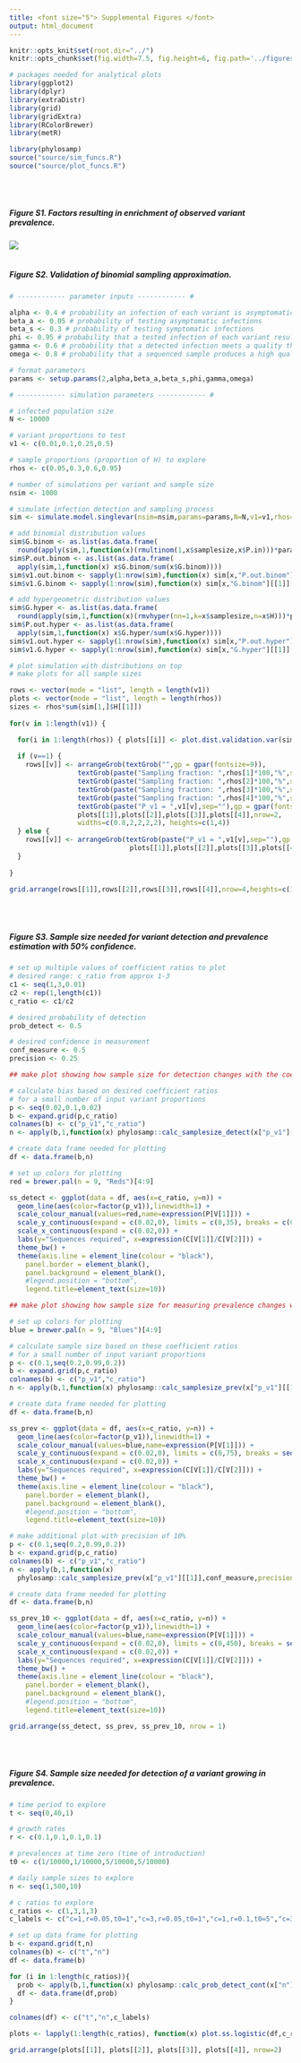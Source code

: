 ```yaml
---
title: <font size="5"> Supplemental Figures </font>
output: html_document
---
```


```r
knitr::opts_knit$set(root.dir="../")
knitr::opts_chunk$set(fig.width=7.5, fig.height=6, fig.path='../figures/raw/', warning=FALSE, message=FALSE,cache=FALSE,dev=c('png','pdf'))
```

```r

# packages needed for analytical plots
library(ggplot2)
library(dplyr)
library(extraDistr)
library(grid)
library(gridExtra)
library(RColorBrewer)
library(metR)

library(phylosamp)
source("source/sim_funcs.R")
source("source/plot_funcs.R")

```

<br>
<br>

##### Figure S1. Factors resulting in enrichment of observed variant prevalence. 
![](../figures/FigS1.png)
<br>
<br>


##### Figure S2. Validation of binomial sampling approximation.

```r

# ------------ parameter inputs ------------ #

alpha <- 0.4 # probability an infection of each variant is asymptomatic
beta_a <- 0.05 # probability of testing asymptomatic infections
beta_s <- 0.3 # probability of testing symptomatic infections
phi <- 0.95 # probability that a tested infection of each variant results in a positive test
gamma <- 0.6 # probability that a detected infection meets a quality threshold
omega <- 0.8 # probability that a sequenced sample produces a high quality genome

# format parameters
params <- setup.params(2,alpha,beta_a,beta_s,phi,gamma,omega)

# ------------ simulation parameters ------------ #

# infected population size
N <- 10000

# variant proportions to test
v1 <- c(0.01,0.1,0.25,0.5)

# sample proportions (proportion of H) to explore
rhos <- c(0.05,0.3,0.6,0.95)

# number of simulations per variant and sample size
nsim <- 1000


```

```r

# simulate infection detection and sampling process
sim <- simulate.model.singlevar(nsim=nsim,params=params,N=N,v1=v1,rhos=rhos)

# add binomial distribution values
sim$G.binom <- as.list(as.data.frame(
  round(apply(sim,1,function(x)(rmultinom(1,x$samplesize,x$P.in)))*params["omega",])))
sim$P.out.binom <- as.list(as.data.frame(
  apply(sim,1,function(x) x$G.binom/sum(x$G.binom))))
sim$v1.out.binom <- sapply(1:nrow(sim),function(x) sim[x,"P.out.binom"][[1]][1])
sim$v1.G.binom <- sapply(1:nrow(sim),function(x) sim[x,"G.binom"][[1]][1])

# add hypergeometric distribution values
sim$G.hyper <- as.list(as.data.frame(
  round(apply(sim,1,function(x)(rmvhyper(nn=1,k=x$samplesize,n=x$H)))*params["omega",])))
sim$P.out.hyper <- as.list(as.data.frame(
  apply(sim,1,function(x) x$G.hyper/sum(x$G.hyper))))
sim$v1.out.hyper <- sapply(1:nrow(sim),function(x) sim[x,"P.out.hyper"][[1]][1])
sim$v1.G.hyper <- sapply(1:nrow(sim),function(x) sim[x,"G.hyper"][[1]][1])

```

```r

# plot simulation with distributions on top
# make plots for all sample sizes

rows <- vector(mode = "list", length = length(v1))
plots <- vector(mode = "list", length = length(rhos))
sizes <- rhos*sum(sim[1,]$H[[1]])
  
for(v in 1:length(v1)) {

  for(i in 1:length(rhos)) { plots[[i]] <- plot.dist.validation.var(sim,sizes[i],v1[v]) }
  
  if (v==1) {
    rows[[v]] <- arrangeGrob(textGrob("",gp = gpar(fontsize=9)),
                 textGrob(paste("Sampling fraction: ",rhos[1]*100,"%",sep=""),gp = gpar(fontsize=9)),
                 textGrob(paste("Sampling fraction: ",rhos[2]*100,"%",sep=""),gp = gpar(fontsize=9)),
                 textGrob(paste("Sampling fraction: ",rhos[3]*100,"%",sep=""),gp = gpar(fontsize=9)),
                 textGrob(paste("Sampling fraction: ",rhos[4]*100,"%",sep=""),gp = gpar(fontsize=9)),
                 textGrob(paste("P_v1 = ",v1[v],sep=""),gp = gpar(fontsize=9)),
                 plots[[1]],plots[[2]],plots[[3]],plots[[4]],nrow=2,
                 widths=c(0.8,2,2,2,2), heights=c(1,4))
  } else {
    rows[[v]] <- arrangeGrob(textGrob(paste("P_v1 = ",v1[v],sep=""),gp = gpar(fontsize=9)),
                              plots[[1]],plots[[2]],plots[[3]],plots[[4]],nrow=1,widths=c(0.8,2,2,2,2))
  }
  
}
  
grid.arrange(rows[[1]],rows[[2]],rows[[3]],rows[[4]],nrow=4,heights=c(1.25,1,1,1))

```

<br>
<br>

##### Figure S3. Sample size needed for variant detection and prevalence estimation with 50% confidence.

```r

# set up multiple values of coefficient ratios to plot
# desired range: c_ratio from approx 1-3
c1 <- seq(1,3,0.01)
c2 <- rep(1,length(c1))
c_ratio <- c1/c2

# desired probability of detection
prob_detect <- 0.5

# desired confidence in measurement
conf_measure <- 0.5
precision <- 0.25

```

```r

## make plot showing how sample size for detection changes with the coefficient of detection

# calculate bias based on desired coefficient ratios
# for a small number of input variant proportions
p <- seq(0.02,0.1,0.02)
b <- expand.grid(p,c_ratio)
colnames(b) <- c("p_v1","c_ratio")
n <- apply(b,1,function(x) phylosamp::calc_samplesize_detect(x["p_v1"][[1]],prob_detect,x["c_ratio"][[1]]))

# create data frame needed for plotting
df <- data.frame(b,n)

# set up colors for plotting
red = brewer.pal(n = 9, "Reds")[4:9]

ss_detect <- ggplot(data = df, aes(x=c_ratio, y=n)) +
  geom_line(aes(color=factor(p_v1)),linewidth=1) +
  scale_colour_manual(values=red,name=expression(P[V[1]])) +
  scale_y_continuous(expand = c(0.02,0), limits = c(0,35), breaks = c(0,10,20,30)) +
  scale_x_continuous(expand = c(0.02,0)) +
  labs(y="Sequences required", x=expression(C[V[1]]/C[V[2]])) +
  theme_bw() +
  theme(axis.line = element_line(colour = "black"),
    panel.border = element_blank(),
    panel.background = element_blank(),
    #legend.position = "bottom",
    legend.title=element_text(size=10))

```

```r

## make plot showing how sample size for measuring prevalence changes with the coefficient of detection

# set up colors for plotting
blue = brewer.pal(n = 9, "Blues")[4:9]

# calculate sample size based on these coefficient ratios
# for a small number of input variant proportions
p <- c(0.1,seq(0.2,0.99,0.2))
b <- expand.grid(p,c_ratio)
colnames(b) <- c("p_v1","c_ratio")
n <- apply(b,1,function(x) phylosamp::calc_samplesize_prev(x["p_v1"][[1]],conf_measure,precision,x["c_ratio"][[1]]))

# create data frame needed for plotting
df <- data.frame(b,n)

ss_prev <- ggplot(data = df, aes(x=c_ratio, y=n)) +
  geom_line(aes(color=factor(p_v1)),linewidth=1) +
  scale_colour_manual(values=blue,name=expression(P[V[1]])) +
  scale_y_continuous(expand = c(0.02,0), limits = c(0,75), breaks = seq(0,75,25)) +
  scale_x_continuous(expand = c(0.02,0)) +
  labs(y="Sequences required", x=expression(C[V[1]]/C[V[2]])) +
  theme_bw() +
  theme(axis.line = element_line(colour = "black"),
    panel.border = element_blank(),
    panel.background = element_blank(),
    #legend.position = "bottom",
    legend.title=element_text(size=10))

# make additional plot with precision of 10%
p <- c(0.1,seq(0.2,0.99,0.2))
b <- expand.grid(p,c_ratio)
colnames(b) <- c("p_v1","c_ratio")
n <- apply(b,1,function(x) 
  phylosamp::calc_samplesize_prev(x["p_v1"][[1]],conf_measure,precision=0.1,x["c_ratio"][[1]]))

# create data frame needed for plotting
df <- data.frame(b,n)

ss_prev_10 <- ggplot(data = df, aes(x=c_ratio, y=n)) +
  geom_line(aes(color=factor(p_v1)),linewidth=1) +
  scale_colour_manual(values=blue,name=expression(P[V[1]])) +
  scale_y_continuous(expand = c(0.02,0), limits = c(0,450), breaks = seq(0,400,100)) +
  scale_x_continuous(expand = c(0.02,0)) +
  labs(y="Sequences required", x=expression(C[V[1]]/C[V[2]])) +
  theme_bw() +
  theme(axis.line = element_line(colour = "black"),
    panel.border = element_blank(),
    panel.background = element_blank(),
    #legend.position = "bottom",
    legend.title=element_text(size=10))

```

```r

grid.arrange(ss_detect, ss_prev, ss_prev_10, nrow = 1)

```

<br>
<br>

##### Figure S4. Sample size needed for detection of a variant growing in prevalence.

```r

# time period to explore
t <- seq(0,40,1)

# growth rates
r <- c(0.1,0.1,0.1,0.1)

# prevalences at time zero (time of introduction)
t0 <- c(1/10000,1/10000,5/10000,5/10000)

# daily sample sizes to explore
n <- seq(1,500,10)

# c ratios to explore
c_ratios <- c(1,3,1,3)
c_labels <- c("c=1,r=0.05,t0=1","c=3,r=0.05,t0=1","c=1,r=0.1,t0=5","c=3,r=0.1,t0=5")

```

```r

# set up data frame for plotting
b <- expand.grid(t,n)
colnames(b) <- c("t","n")
df <- data.frame(b)

for (i in 1:length(c_ratios)){
  prob <- apply(b,1,function(x) phylosamp::calc_prob_detect_cont(x["n"][[1]],x["t"][[1]],t0[i],r[i],c_ratios[i]))
  df <- data.frame(df,prob)
}

colnames(df) <- c("t","n",c_labels)

plots <- lapply(1:length(c_ratios), function(x) plot.ss.logistic(df,c_ratios[x],c_labels[x],t0[x],r[x]))

```

```r

grid.arrange(plots[[1]], plots[[2]], plots[[3]], plots[[4]], nrow=2)

```